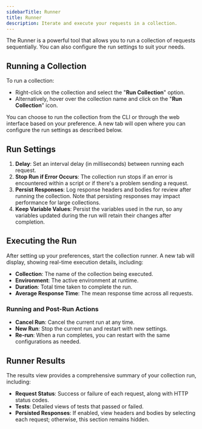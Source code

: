 ```yaml
---
sidebarTitle: Runner
title: Runner
description: Iterate and execute your requests in a collection.
---
```


The Runner is a powerful tool that allows you to run a collection of requests sequentially. You can also configure the run settings to suit your needs.

## Running a Collection

To run a collection:

- Right-click on the collection and select the "**Run Collection**" option.
- Alternatively, hover over the collection name and click on the "**Run Collection**" icon.

You can choose to run the collection from the CLI or through the web interface based on your preference. A new tab will open where you can configure the run settings as described below.

## Run Settings

1. **Delay**: Set an interval delay (in milliseconds) between running each request.
2. **Stop Run if Error Occurs**: The collection run stops if an error is encountered within a script or if there's a problem sending a request.
3. **Persist Responses**: Log response headers and bodies for review after running the collection. Note that persisting responses may impact performance for large collections.
4. **Keep Variable Values**: Persist the variables used in the run, so any variables updated during the run will retain their changes after completion.

## Executing the Run

After setting up your preferences, start the collection runner. A new tab will display, showing real-time execution details, including:

- **Collection**: The name of the collection being executed.
- **Environment**: The active environment at runtime.
- **Duration**: Total time taken to complete the run.
- **Average Response Time**: The mean response time across all requests.

### Running and Post-Run Actions

- **Cancel Run**: Cancel the current run at any time.
- **New Run**: Stop the current run and restart with new settings.
- **Re-run**: When a run completes, you can restart with the same configurations as needed.

## Runner Results

The results view provides a comprehensive summary of your collection run, including:

- **Request Status**: Success or failure of each request, along with HTTP status codes.
- **Tests**: Detailed views of tests that passed or failed.
- **Persisted Responses**: If enabled, view headers and bodies by selecting each request; otherwise, this section remains hidden.